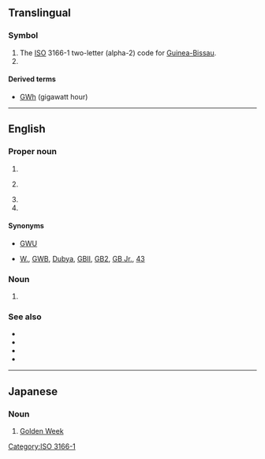 {{also|gw|.gw}}
==Translingual==

===Symbol===
{{head|mul|symbol}}

# The [[ISO]] 3166-1 two-letter (alpha-2) code for [[Guinea-Bissau]].
# {{SI-unit-abb|giga|watt|[[power]]}}

====Derived terms====
* [[GWh]] (gigawatt hour)

[[Category:ISO 3166-1]]

----

==English==
{{wikipedia|lang=en|dab=GW}}

===Proper noun===
{{en-proper-noun}}

# {{abbreviation of|en|[[George Washington]] [[university|University]]}}
# {{label|en|Japan}} {{abbreviation of|en|[[Golden Week]]}}
# {{initialism of|en|[[George Washington]]}}
# {{initialism of|en|[[George]] [[W.]] [[Bush]]}}

====Synonyms====
* {{sense|George Washington University}} [[GWU]]
* {{sense|George W. Bush}} [[W.]], [[GWB]], [[Dubya]], [[GBII]], [[GB2]], [[GB Jr.]], [[43]]

===Noun===
{{en-noun}}

# {{label|en|astronomy|astrophysics|physics}} {{initialism of|en|gravitational wave}}

===See also===
* {{pedia|lang=en|gravitational wave}}
* {{pedia|lang=en|George Washington University}}
* {{pedia|lang=en|George Washington}}
* {{pedia|lang=en|George W. Bush}}

----

==Japanese==

===Noun===
{{ja-noun|^ゴールデン ^ウィーク}}

# {{abbreviation of|ja|ゴールデンウィーク|dot=:}} [[Golden Week]]
#: {{ja-usex|Ｇ Ｗ 初%日|^ゴールデン ^ウィーク しょ%にち|the first day of Golden Week}}